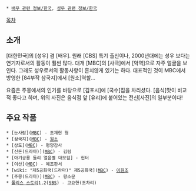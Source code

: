 * [[배우 관련 정보/한국]], [[성우 관련 정보/한국]]

[[목차]]
== 소개 ==
[대한민국]의 [성우] 겸 [배우]. 원래 [CBS] 특기 출신이나, 2000년대에는 성우 보다는 연기자로서의 활동이 훨씬 많다. 대개 [MBC]의 [사극]에서 [악역]으로 자주 얼굴을 보인다. 그래도 성우로서의 활동사항이 흔치않게 있기는 하다. 대표적인 것이  MBC에서 방영한 [84부작 삼국지]에서 [원소]역할...

요즘은 주몽에서의 인기를 바탕으로 [김포시]에 [국수]집을 차리셨다. [음식]맛이 비교적 좋다고 하며, 위의 사진은 음식점 앞 [유리]에 붙어있는 전신[사진]의 일부분이다!

== 주요 작품 ==
 * [눈사람]([[MBC]]) - 조재현 형
 * [삼국지]([[MBC]]) - [[원소]]
 * [상도]([[MBC]]) - 평양감사
 * [신돈(드라마)]([[MBC]]) - 김림
 * [아기공룡 둘리 얼음별 대모험] - 헌터
 * [이산]([[MBC]]) - 예조판서
 * [wiki: "제5공화국(드라마)" 제5공화국]([[MBC]]) - [[이원조]]
 * [주몽(드라마)]([[MBC]]) - 왕소문
 * [[폴리스 스토리]]1,2([[SBS]]) - 고요한(조차리)
